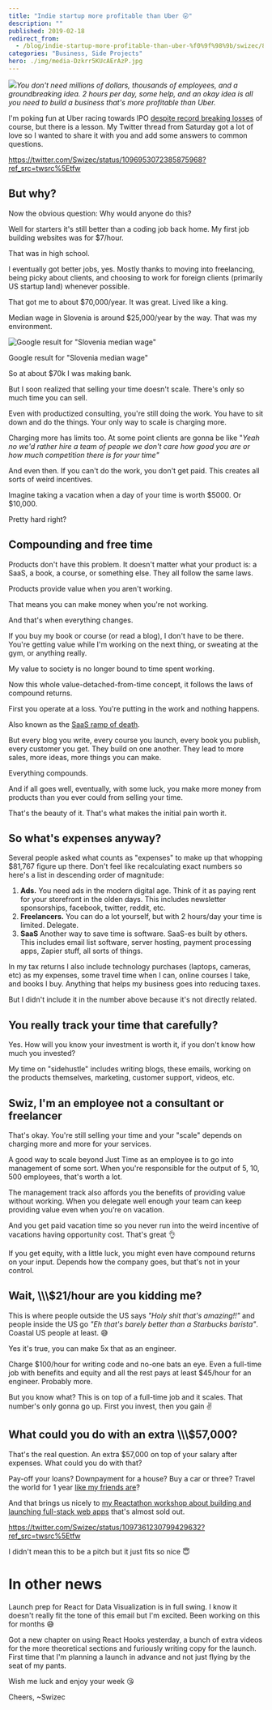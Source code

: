 ```yaml
---
title: "Indie startup more profitable than Uber 😛"
description: ""
published: 2019-02-18
redirect_from:
  - /blog/indie-startup-more-profitable-than-uber-%f0%9f%98%9b/swizec/8947
categories: "Business, Side Projects"
hero: ./img/media-Dzkrr5KUcAErAzP.jpg
---
```


![](https://swizec.com/blog/wp-content/uploads/2019/02/IMG_0266-1024x575.jpg)_You don't need millions of dollars, thousands of employees, and a groundbreaking idea. 2 hours per day, some help, and an okay idea is all you need to build a business that's more profitable than Uber._

I'm poking fun at Uber racing towards IPO [despite record breaking losses](https://www.bloomberg.com/news/articles/2019-02-15/uber-results-show-revenue-growth-slows-amid-persistent-losses) of course, but there is a lesson. My Twitter thread from Saturday got a lot of love so I wanted to share it with you and add some answers to common questions.

https://twitter.com/Swizec/status/1096953072385875968?ref_src=twsrc%5Etfw

## But why?

Now the obvious question: Why would anyone do this?

Well for starters it's still better than a coding job back home. My first job building websites was for $7/hour.

That was in high school.

I eventually got better jobs, yes. Mostly thanks to moving into freelancing, being picky about clients, and choosing to work for foreign clients (primarily US startup land) whenever possible.

That got me to about $70,000/year. It was great. Lived like a king.

Median wage in Slovenia is around $25,000/year by the way. That was my environment.

![Google result for "Slovenia median wage"](./img/media-Dzkrr5KUcAErAzP.jpg)

Google result for "Slovenia median wage"

So at about $70k I was making bank.

But I soon realized that selling your time doesn't scale. There's only so much time you can sell.

Even with productized consulting, you're still doing the work. You have to sit down and do the things. Your only way to scale is charging more.

Charging more has limits too. At some point clients are gonna be like "_Yeah no we'd rather hire a team of people we don't care how good you are or how much competition there is for your time"_

And even then. If you can't do the work, you don't get paid. This creates all sorts of weird incentives.

Imagine taking a vacation when a day of your time is worth $5000. Or $10,000.

Pretty hard right?

## Compounding and free time

Products don't have this problem. It doesn't matter what your product is: a SaaS, a book, a course, or something else. They all follow the same laws.

Products provide value when you aren't working.

That means you can make money when you're not working.

And that's when everything changes.

If you buy my book or course (or read a blog), I don't have to be there. You're getting value while I'm working on the next thing, or sweating at the gym, or anything really.

My value to society is no longer bound to time spent working.

Now this whole value-detached-from-time concept, it follows the laws of compound returns.

First you operate at a loss. You're putting in the work and nothing happens.

Also known as the [SaaS ramp of death](https://baremetrics.com/blog/long-slow-saas-ramp-of-death).

But every blog you write, every course you launch, every book you publish, every customer you get. They build on one another. They lead to more sales, more ideas, more things you can make.

Everything compounds.

And if all goes well, eventually, with some luck, you make more money from products than you ever could from selling your time.

That's the beauty of it. That's what makes the initial pain worth it.

## So what's expenses anyway?

Several people asked what counts as "expenses" to make up that whopping $81,767 figure up there. Don't feel like recalculating exact numbers so here's a list in descending order of magnitude:

1.  **Ads.** You need ads in the modern digital age. Think of it as paying rent for your storefront in the olden days. This includes newsletter sponsorships, facebook, twitter, reddit, etc.
2.  **Freelancers.** You can do a lot yourself, but with 2 hours/day your time is limited. Delegate.
3.  **SaaS** Another way to save time is software. SaaS-es built by others. This includes email list software, server hosting, payment processing apps, Zapier stuff, all sorts of things.

In my tax returns I also include technology purchases (laptops, cameras, etc) as my expenses, some travel time when I can, online courses I take, and books I buy. Anything that helps my business goes into reducing taxes.

But I didn't include it in the number above because it's not directly related.

## You really track your time that carefully?

Yes. How will you know your investment is worth it, if you don't know how much you invested?

My time on "sidehustle" includes writing blogs, these emails, working on the products themselves, marketing, customer support, videos, etc.

## Swiz, I'm an employee not a consultant or freelancer

That's okay. You're still selling your time and your "scale" depends on charging more and more for your services.

A good way to scale beyond Just Time as an employee is to go into management of some sort. When you're responsible for the output of 5, 10, 500 employees, that's worth a lot.

The management track also affords you the benefits of providing value without working. When you delegate well enough your team can keep providing value even when you're on vacation.

And you get paid vacation time so you never run into the weird incentive of vacations having opportunity cost. That's great 👌

If you get equity, with a little luck, you might even have compound returns on your input. Depends how the company goes, but that's not in your control.

## Wait, \\\\\\$21/hour are you kidding me?

This is where people outside the US says _"Holy shit that's amazing!!"_ and people inside the US go _"Eh that's barely better than a Starbucks barista"_. Coastal US people at least. 😅

Yes it's true, you can make 5x that as an engineer.

Charge $100/hour for writing code and no-one bats an eye. Even a full-time job with benefits and equity and all the rest pays at least $45/hour for an engineer. Probably more.

But you know what? This is on top of a full-time job and it scales. That number's only gonna go up. First you invest, then you gain ✌️

## What could you do with an extra \\\\\\$57,000?

That's the real question. An extra $57,000 on top of your salary after expenses. What could you do with that?

Pay-off your loans? Downpayment for a house? Buy a car or three? Travel the world for 1 year [like my friends are](https://www.instagram.com/wanderingadeux/)?

And that brings us nicely to [my Reactathon workshop about building and launching full-stack web apps](https://ti.to/real-world-react/modern-app-with-react-workshop) that's almost sold out.

https://twitter.com/Swizec/status/1097361230799429632?ref_src=twsrc%5Etfw

I didn't mean this to be a pitch but it just fits so nice 😇

# In other news

Launch prep for React for Data Visualization is in full swing. I know it doesn't really fit the tone of this email but I'm excited. Been working on this for months 😅

Got a new chapter on using React Hooks yesterday, a bunch of extra videos for the more theoretical sections and furiously writing copy for the launch. First time that I'm planning a launch in advance and not just flying by the seat of my pants.

Wish me luck and enjoy your week 😘

Cheers, ~Swizec
